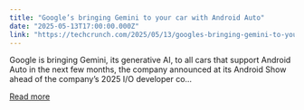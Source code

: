 ```yaml
---
title: "Google’s bringing Gemini to your car with Android Auto"
date: "2025-05-13T17:00:00.000Z"
link: "https://techcrunch.com/2025/05/13/googles-bringing-gemini-to-your-car-with-android-auto/"
---
```


Google is bringing Gemini, its generative AI, to all cars that support Android Auto in the next few months, the company announced at its Android Show ahead of the company&#8217;s 2025 I/O developer co...

[Read more](https://techcrunch.com/2025/05/13/googles-bringing-gemini-to-your-car-with-android-auto/)
